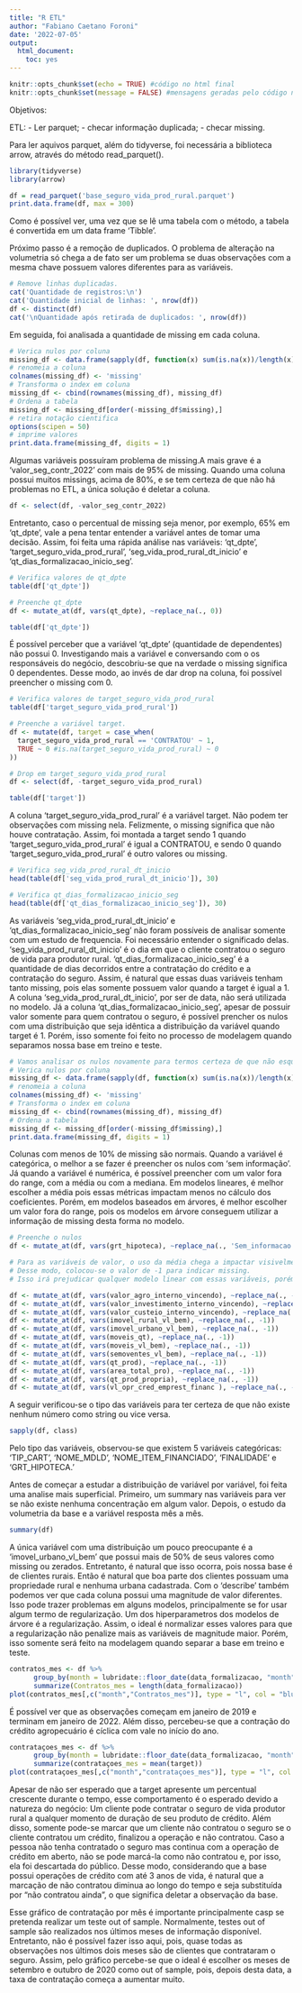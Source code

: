 ---
title: "R ETL"
author: "Fabiano Caetano Foroni"
date: '2022-07-05'
output:
  html_document: 
    toc: yes
---

```{r setup, include=FALSE}
knitr::opts_chunk$set(echo = TRUE) #código no html final
knitr::opts_chunk$set(message = FALSE) #mensagens geradas pelo código no html final
```

Objetivos: 

ETL:
- Ler parquet;
- checar informação duplicada;
- checar missing.

Para ler aquivos parquet, além do tidyverse, foi necessária a biblioteca arrow, através do método read_parquet().

```{r read_parquet}
library(tidyverse)
library(arrow)

df = read_parquet('base_seguro_vida_prod_rural.parquet')
print.data.frame(df, max = 300)
```

Como é possível ver, uma vez que se lê uma tabela com o método, a tabela é convertida em um data frame 'Tibble'.

Próximo passo é a remoção de duplicados. O problema de alteração na volumetria só chega a de fato ser um problema se duas observações com a mesma chave possuem valores diferentes para as variáveis.


```{r remove_duplicates}
# Remove linhas duplicadas.
cat('Quantidade de registros:\n')
cat('Quantidade inicial de linhas: ', nrow(df))
df <- distinct(df)
cat('\nQuantidade após retirada de duplicados: ', nrow(df))
```

Em seguida, foi analisada a quantidade de missing em cada coluna.

```{r missing}
# Verica nulos por coluna
missing_df <- data.frame(sapply(df, function(x) sum(is.na(x))/length(x)))
# renomeia a coluna
colnames(missing_df) <- 'missing'
# Transforma o index em coluna
missing_df <- cbind(rownames(missing_df), missing_df)
# Ordena a tabela
missing_df <- missing_df[order(-missing_df$missing),]
# retira notação cientifica
options(scipen = 50)
# imprime valores
print.data.frame(missing_df, digits = 1)
```

Algumas variáveis possuíram problema de missing.A mais grave é a 'valor_seg_contr_2022' com mais de 95% de missing.
Quando uma coluna possui muitos missings, acima de 80%, e se tem certeza de que não há problemas no ETL, a única solução é deletar a coluna.

```{r valor_seg_contr_2022}
df <- select(df, -valor_seg_contr_2022)
```


Entretanto, caso o percentual de missing seja menor, por exemplo, 65% em 'qt_dpte', vale a pena tentar entender a variável antes de tomar uma decisão.
Assim, foi feita uma rápida análise nas variáveis: 'qt_dpte', 'target_seguro_vida_prod_rural', 'seg_vida_prod_rural_dt_inicio' e 'qt_dias_formalizacao_inicio_seg'.


```{r qt_dpte}
# Verifica valores de qt_dpte
table(df['qt_dpte'])

# Preenche qt_dpte
df <- mutate_at(df, vars(qt_dpte), ~replace_na(., 0))

table(df['qt_dpte'])
```

É possível perceber que a variável 'qt_dpte' (quantidade de dependentes) não possui 0.
Investigando mais a variável e conversando com o os responsáveis do negócio, descobriu-se que na verdade o missing significa 0 dependentes.
Desse modo, ao invés de dar drop na coluna, foi possível preencher o missing com 0.

```{r target_seguro_vida_prod_rural}

# Verifica valores de target_seguro_vida_prod_rural
table(df['target_seguro_vida_prod_rural'])

# Preenche a variável target.
df <- mutate(df, target = case_when(
  target_seguro_vida_prod_rural == 'CONTRATOU' ~ 1,
  TRUE ~ 0 #is.na(target_seguro_vida_prod_rural) ~ 0
))

# Drop em target_seguro_vida_prod_rural
df <- select(df, -target_seguro_vida_prod_rural)

table(df['target'])
```

A coluna 'target_seguro_vida_prod_rural' é a variável target. Não podem ter observações com missing nela.
Felizmente, o missing significa que não houve contratação.
Assim, foi montada a target sendo 1 quando 'target_seguro_vida_prod_rural' é igual a CONTRATOU, e sendo 0 quando 'target_seguro_vida_prod_rural' é outro valores ou missing.

```{r seg_vida_prod_rural_dt_inicio}

# Verifica seg_vida_prod_rural_dt_inicio
head(table(df['seg_vida_prod_rural_dt_inicio']), 30)
```

```{r qt_dias_formalizacao_inicio_seg}
# Verifica qt_dias_formalizacao_inicio_seg
head(table(df['qt_dias_formalizacao_inicio_seg']), 30)
```

As variáveis 'seg_vida_prod_rural_dt_inicio' e 'qt_dias_formalizacao_inicio_seg' não foram possíveis de analisar somente com um estudo de frequencia. Foi necessário entender o significado delas.
'seg_vida_prod_rural_dt_inicio' é o dia em que o cliente contratou o seguro de vida para produtor rural.
'qt_dias_formalizacao_inicio_seg' é a quantidade de dias decorridos entre a contratação do crédito e a contratação do seguro.
Assim, é natural que essas duas variáveis tenham tanto missing, pois elas somente possuem valor quando a target é igual a 1.
A coluna 'seg_vida_prod_rural_dt_inicio', por ser de data, não será utilizada no modelo. Já a coluna 'qt_dias_formalizacao_inicio_seg', apesar de possuir valor somente para quem contratou o seguro, é possível prencher os nulos com uma distribuição que seja idêntica a distribuição da variável quando target é 1. Porém, isso somente foi feito no processo de modelagem quando separamos nossa base em treino e teste.

```{r missing_2}
# Vamos analisar os nulos novamente para termos certeza de que não esquecemos nenhuma coluna.
# Verica nulos por coluna
missing_df <- data.frame(sapply(df, function(x) sum(is.na(x))/length(x)))
# renomeia a coluna
colnames(missing_df) <- 'missing'
# Transforma o index em coluna
missing_df <- cbind(rownames(missing_df), missing_df)
# Ordena a tabela
missing_df <- missing_df[order(-missing_df$missing),]
print.data.frame(missing_df, digits = 1)
```

Colunas com menos de 10% de missing são normais.
Quando a variável é categórica, o melhor a se fazer é preencher os nulos com 'sem informação'.
Já quando a variável é numérica, é possível preencher com um valor fora do range, com a média ou com a mediana.
Em modelos lineares, é melhor escolher a média pois essas métricas impactam menos no cálculo dos coeficientes. Porém, em modelos baseados em árvores, é melhor escolher um valor fora do range, pois os modelos em árvore conseguem utilizar a informação de missing desta forma no modelo.

```{r substitui_nulos}
# Preenche o nulos
df <- mutate_at(df, vars(grt_hipoteca), ~replace_na(., 'Sem_informacao'))

# Para as variáveis de valor, o uso da média chega a impactar visivelmente a distribuição das variáveis.
# Desse modo, colocou-se o valor de -1 para indicar missing. 
# Isso irá prejudicar qualquer modelo linear com essas variáveis, porém melhorará a performance de modelos baseados em random forest ou neural network.

df <- mutate_at(df, vars(valor_agro_interno_vincendo), ~replace_na(., -1))
df <- mutate_at(df, vars(valor_investimento_interno_vincendo), ~replace_na(., -1))
df <- mutate_at(df, vars(valor_custeio_interno_vincendo), ~replace_na(., -1))
df <- mutate_at(df, vars(imovel_rural_vl_bem), ~replace_na(., -1))
df <- mutate_at(df, vars(imovel_urbano_vl_bem), ~replace_na(., -1))
df <- mutate_at(df, vars(moveis_qt), ~replace_na(., -1))
df <- mutate_at(df, vars(moveis_vl_bem), ~replace_na(., -1))
df <- mutate_at(df, vars(semoventes_vl_bem), ~replace_na(., -1))
df <- mutate_at(df, vars(qt_prod), ~replace_na(., -1))
df <- mutate_at(df, vars(area_total_pro), ~replace_na(., -1))
df <- mutate_at(df, vars(qt_prod_propria), ~replace_na(., -1))
df <- mutate_at(df, vars(vl_opr_cred_emprest_financ ), ~replace_na(., -1))

```

A seguir verificou-se o tipo das variáveis para ter certeza de que não existe nenhum número como string ou vice versa.

```{r verify_type}
sapply(df, class)
```

Pelo tipo das variáveis, observou-se que existem 5 variáveis categóricas: 'TIP_CART', 'NOME_MDLD', 'NOME_ITEM_FINANCIADO', 'FINALIDADE' e 'GRT_HIPOTECA.'

Antes de começar a estudar a distribuição de variável por variável, foi feita uma analise mais superficial.
Primeiro, um summary nas variáveis para ver se não existe nenhuma concentração em algum valor.
Depois, o estudo da volumetria da base e a variável resposta mês a mês.

```{r summary}
summary(df)
```

A única variável com uma distribuição um pouco preocupante é a 'imovel_urbano_vl_bem' que possui mais de 50% de seus valores como missing ou zerados.
Entretanto, é natural que isso ocorra, pois nossa base é de clientes rurais. Então é natural que boa parte dos clientes possuam uma propriedade rural e nenhuma urbana cadastrada.
Com o 'describe' também podemos ver que cada coluna possui uma magnitude de valor diferentes. Isso pode trazer problemas em alguns modelos, principalmente se for usar algum termo de regularização. Um dos hiperparametros dos modelos de árvore é a regularização. Assim, o ideal é normalizar esses valores para que a regularização não penalize mais as variáveis de magnitude maior. Porém, isso somente será feito na modelagem quando separar a base em treino e teste.


```{r observações_mensais}
contratos_mes <- df %>% 
      group_by(month = lubridate::floor_date(data_formalizacao, "month")) %>%
      summarize(Contratos_mes = length(data_formalizacao))
plot(contratos_mes[,c("month","Contratos_mes")], type = "l", col = "blue")
```

É possível ver que as observações começam em janeiro de 2019 e terminam em janeiro de 2022.
Além disso, percebeu-se que a contração do crédito agropecuário é cíclica com vale no início do ano.

```{r contratações_mensais}
contrataçoes_mes <- df %>% 
      group_by(month = lubridate::floor_date(data_formalizacao, "month")) %>%
      summarize(contrataçoes_mes = mean(target))
plot(contrataçoes_mes[,c("month","contrataçoes_mes")], type = "l", col = "blue")
```

Apesar de não ser esperado que a target apresente um percentual crescente durante o tempo, esse comportamento é o esperado devido a natureza do negócio:
Um cliente pode contratar o seguro de vida produtor rural a qualquer momento de duração de seu produto de crédito. Além disso, somente pode-se marcar que um cliente não contratou o seguro se o cliente contratou um crédito, finalizou a operação e não contratou. Caso a pessoa não tenha contratado o seguro mas continua com a operação de crédito em aberto, não se pode marcá-la como não contratou e, por isso, ela foi descartada do público.
Desse modo, considerando que a base possui operações de crédito com até 3 anos de vida, é natural que a marcação de não contratou diminua ao longo do tempo e seja substituída por "não contratou ainda", o que significa deletar a observação da base.

Esse gráfico de contratação por mês é importante principalmente casp se pretenda realizar um teste out of sample. Normalmente, testes out of sample são realizados nos últimos meses de informação disponível. Entretanto, não é possível fazer isso aqui, pois, quase todas as observações nos últimos dois meses são de clientes que contrataram o seguro. Assim, pelo gráfico percebe-se que o ideal é escolher os meses de setembro e outubro de 2020 como out of sample, pois, depois desta data, a taxa de contratação começa a aumentar muito.









